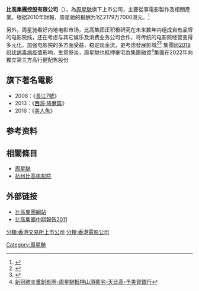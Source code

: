 {{Infobox_Company
| company_name   = 比高集團
| company_name_en= Bingo Group Holdings Limited 
| company_logo   = 
| company_type   = [[上市公司|上市公司]]集團
| company_slogan =
| foundation     = 
| location       = [[香港|香港]][[中環|中環]][[德己立街|德己立街]]40號<br>好利商業大廈10樓 A 及 F 室
| founder        = 
| chairman1      = 
| key_people     = [[周星馳|周星馳]]（執行董事）<br/>[[陳鄒重珩|陳鄒重珩]]（董事會非執行董事）
| sales          =
| profit         =
| asset          =
| market_value   =
| parent         = 
| subsid         = 
| industry       = 電影製作、影院投資及管理、特許權及衍生作品權、跨界市場推廣以及提供互動內容
| products       = 
| revenue        =
| homepage       = {{URL|http://www.bingogroup.com.hk}}
}}

'''比高集團控股有限公司'''（{{sehk2|08220}}），為[[周星馳|周星馳]]旗下上市公司，主要從事電影製作及相關產業。根据2010年財報，周星驰的报酬为1亿2179万7000港元。<ref>{{Cite web |url=http://finance.ifeng.com/a/20130131/7629457_0.shtml |title=周星驰的工资拿到手软。根据数据，2010年周星驰的报酬为12179.7万港元。 |accessdate=2014-07-30 |archive-date=2014-08-08 |archive-url=https://web.archive.org/web/20140808051501/http://finance.ifeng.com/a/20130131/7629457_0.shtml |dead-url=no }}</ref>

另外，周星驰看好内地电影市场，比高集团正积极研究在未来数年内组成自有品牌的电影院线，还在考虑与其它娱乐及消费业务公司合作，将传统的电影院经营变得多元化，加强电影院的多方面受益，稳定现金流，更考虑發展影城<ref>{{Cite web |url=http://culture.people.com.cn/BIG5/n/2013/0222/c22219-20566276.html |title=周星馳在烏鎮建“西游影城” 打造中國“好萊塢”。 |accessdate=2014-08-08 |archive-date=2014-08-08 |archive-url=https://web.archive.org/web/20140808205956/http://culture.people.com.cn/BIG5/n/2013/0222/c22219-20566276.html |dead-url=no }}</ref><ref>{{Cite web |url=http://news.xinhuanet.com/house/2013-02/21/c_124370603.htm |title=大话西游之地产版 周星驰建主题公园内地掘金 |accessdate=2014-10-14 |archive-date=2013-03-31 |archive-url=https://web.archive.org/web/20130331000017/http://news.xinhuanet.com/house/2013-02/21/c_124370603.htm |dead-url=no }}</ref>
{{when}}集團因[[2019冠状病毒病疫情|2019冠状病毒病疫情]]影响，生意慘淡，周星馳也抵押豪宅為集團融資<ref>[https://www.hk01.com/電影/486992/ 新冠肺炎重創影圈-周星馳抵押山頂豪宅-天比高-予美資銀行]</ref>集團在2022年向獨立第三方高行健配售股份

==旗下著名電影==
*2008：《[[長江7號|長江7號]]》
*2013：《[[西游·降魔篇|西游·降魔篇]]》
*2016：《[[美人魚_(2016年電影)|美人魚]]》

==参考资料==
{{reflist}}

==相關條目==
*[[周星馳|周星馳]]
*[[杭州比高电影院|杭州比高电影院]]

==外部链接==
*[http://www.bingogroup.com.hk/ 比高集團網站] {{Wayback|url=http://www.bingogroup.com.hk/ |date=20120216080725 }}
*[http://www.bingogroup.com.hk/files/financial_releases/C_04112011.pdf 比高集團中期報告2011]

{{周星馳}}

[[分類:香港交易所上市公司|分類:香港交易所上市公司]]
[[分類:香港電影公司|分類:香港電影公司]]
[[Category:周星馳|Category:周星馳]]